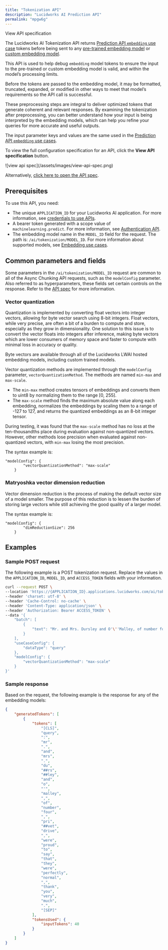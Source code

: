 ```yaml
---
title: "Tokenization API"
description: "Lucidworks AI Prediction API"
permalink: "mpgw6g"
---
```


View API specification

The Lucidworks AI Tokenization API returns [Prediction API `embedding` use case](/lw-platform/ai/dyl5lt/embedding-use-cases) tokens before being sent to any [pre-trained embedding model](/lw-platform/ai/3vqfxe/pre-trained-embedding-models) or [custom embedding model](/lw-platform/ai/k1zkfn/custom-embedding-model-training).

This API is used to help debug `embedding` model tokens to ensure the input to the pre-trained or custom embedding model is valid, and within the model’s processing limits.

<Note>
Before the tokens are passed to the embedding model, it may be formatted, truncated, expanded, or modified in other ways to meet that model’s requirements so the API call is successful.
</Note>



These preprocessing steps are integral to deliver optimized tokens that generate coherent and relevant responses. By examining the tokenization after preprocessing, you can better understand how your input is being interpreted by the embedding models, which can help you refine your queries for more accurate and useful outputs.

The input parameter keys and values are the same used in the [Prediction API `embedding` use cases](/lw-platform/ai/dyl5lt/embedding-use-cases).

<Note>

To view the full configuration specification for an API, click the **View API specification** button.

<Frame>![view api spec](/assets/images/view-api-spec.png)</Frame>

Alternatively, [click here to open the API spec](?open-api=true).

</Note>



## Prerequisites

To use this API, you need:

* The unique `APPLICATION_ID` for your Lucidworks AI application. For more information, see [credentials to use APIs](/lw-platform/platform/oqzogo/index#credentials).
* A bearer token generated with a scope value of `machinelearning.predict`. For more information, see [Authentication API](/lw-platform/ai/oa96k5/authentication-api).
* The embedding model name in the `MODEL_ID` field for the request. The path is: `/ai/tokenization/MODEL_ID`. For more information about supported models, see [Embedding use cases](/lw-platform/ai/dyl5lt/embedding-use-cases).

## Common parameters and fields

Some parameters in the `/ai/tokenization/MODEL_ID` request are common to all of the Async Chunking API requests, such as the `modelConfig` parameter.
Also referred to as hyperparameters, these fields set certain controls on the response.
Refer to the [API spec](?open-api=true) for more information.

### Vector quantization

Quantization is implemented by converting float vectors into integer vectors, allowing for byte vector search using 8-bit integers.
Float vectors, while very precise, are often a bit of a burden to compute and store, especially as they grow in dimensionality.
One solution to this issue is to convert the vector floats into integers after inference, making byte vectors which are lower consumers of memory space and faster to compute with minimal loss in accuracy or quality.

Byte vectors are available through all of the Lucidworks LWAI hosted embedding models, including custom trained models.

Vector quantization methods are implemented through the `modelConfig` parameter, `vectorQuantizationMethod`. The methods are named `min-max` and `max-scale`.

* The `min-max` method creates tensors of embeddings and converts them to uint8 by normalizing them to the range [0, 255].
* The `max-scale` method finds the maximum absolute value along each embedding, normalizes the embeddings by scaling them to a range of -127 to 127, and returns the quantized embeddings as an 8-bit integer tensor.

During testing, it was found that the `max-scale` method has no loss at the ten-thousandths place during evaluation against non-quantized vectors.
However, other methods lose precision when evaluated against non-quantized vectors, with `min-max` losing the most precision.

The syntax example is:

```
"modelConfig": {
        "vectorQuantizationMethod": "max-scale"
    }

```

### Matryoshka vector dimension reduction

Vector dimension reduction is the process of making the default vector size of a model smaller. The purpose of this reduction is to lessen the burden of storing large vectors while still achieving the good quality of a larger model.

The syntax example is:

```
"modelConfig": {
        "dimReductionSize": 256
    }

```

## Examples

### Sample POST request

The following example is a POST tokenization request. Replace the values in the `APPLICATION_ID`, `MODEL_ID`, and `ACCESS_TOKEN` fields with your information.

```bash
curl --request POST \
--location 'https://{APPLICATION_ID}.applications.lucidworks.com/ai/tokenization/{MODEL_ID}' \
--header 'charset: utf-8' \
--header 'Cache-Control: no-cache' \
--header 'Content-Type: application/json' \
--header 'Authorization: Bearer ACCESS_TOKEN' \
--data '{
    "batch": [
        {
            "text": "Mr. and Mrs. Dursley and O'\''Malley, of number four, Privet Drive, were proud to say that they were perfectly normal, thank you very much."
        }
    ],
    "useCaseConfig": {
        "dataType": "query"
    },
    "modelConfig": {
        "vectorQuantizationMethod": "max-scale"
    }
}'

```

### Sample response

Based on the request, the following example is the response for any of the embedding models:

```json
{
    "generatedTokens": [
        {
            "tokens": [
                "[CLS]",
                "query",
                ":",
                "mr",
                ".",
                "and",
                "mrs",
                ".",
                "du",
                "##rs",
                "##ley",
                "and",
                "o",
                "'",
                "malley",
                ",",
                "of",
                "number",
                "four",
                ",",
                "pri",
                "##vet",
                "drive",
                ",",
                "were",
                "proud",
                "to",
                "say",
                "that",
                "they",
                "were",
                "perfectly",
                "normal",
                ",",
                "thank",
                "you",
                "very",
                "much",
                ".",
                "[SEP]"
            ],
            "tokensUsed": {
                "inputTokens": 40
            }
        }
    ]
}

```